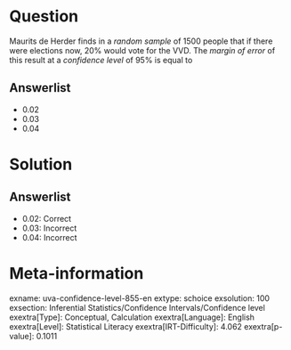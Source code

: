 Question
========

Maurits de Herder finds in a *random sample* of 1500 people that if there were elections now, 20% would vote for the VVD. The *margin of error* of this result at a *confidence level* of 95% is equal to

Answerlist
----------

* 0.02
* 0.03
* 0.04

Solution
========

Answerlist
----------

* 0.02: Correct
* 0.03: Incorrect
* 0.04: Incorrect

Meta-information
================
exname: uva-confidence-level-855-en
extype: schoice
exsolution: 100
exsection: Inferential Statistics/Confidence Intervals/Confidence level
exextra[Type]: Conceptual, Calculation
exextra[Language]: English
exextra[Level]: Statistical Literacy
exextra[IRT-Difficulty]: 4.062
exextra[p-value]: 0.1011
